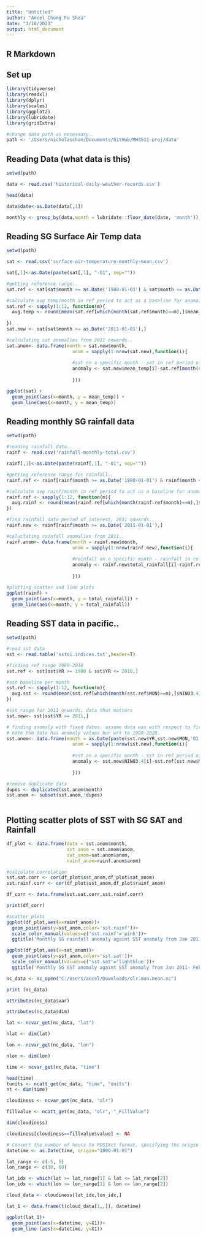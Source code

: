 ```yaml
---
title: "Untitled"
author: "Ancel Chong Fu Shea"
date: "3/16/2023"
output: html_document
---
```


## R Markdown

## Set up
```r
library(tidyverse)
library(readxl)
library(dplyr)
library(scales)
library(ggplot2)
library(lubridate)
library(gridExtra)

#change data path as necessary..
path <- '/Users/nicholaschan/Documents/GitHub/MH3511-proj/data'
```

## Reading Data (what data is this)
```r

setwd(path)

data <- read.csv('historical-daily-weather-records.csv')

head(data)

data$date<-as.Date(data[,1])

monthly <- group_by(data,month = lubridate::floor_date(date, 'month')) 

```

## Reading SG Surface Air Temp data
```r

setwd(path)

sat <- read.csv('surface-air-temperature-monthly-mean.csv')

sat[,1]<-as.Date(paste(sat[,1], "-01", sep=""))

#getting reference range..
sat.ref <- sat[sat$month >= as.Date('1980-01-01') & sat$month <= as.Date('2010-12-31'),]

#calculate avg temp/month in ref period to act as a baseline for anomalies..
sat.ref <- sapply(1:12, function(m){
  avg.temp <- round(mean(sat.ref[which(month(sat.ref$month)==m),]$mean_temp),4)
  
})
sat.new <- sat[sat$month >= as.Date('2011-01-01'),]

#calculating sat anomalies from 2011 onwards..
sat.anom<- data.frame(month = sat.new$month,
                        anom = sapply(1:nrow(sat.new),function(i){
                        
                        #sat on a specific month - sat in ref period of the same month..
                        anomaly <- sat.new$mean_temp[i]-sat.ref[month(sat.new$month[i])]
                          
                        }))

ggplot(sat) + 
  geom_point(aes(x=month, y = mean_temp)) + 
  geom_line(aes(x=month, y = mean_temp))

```

## Reading monthly SG rainfall data
```r
setwd(path)

#reading rainfall data..
rainf <- read.csv('rainfall-monthly-total.csv')

rainf[,1]<-as.Date(paste(rainf[,1], "-01", sep=""))

#getting reference range for rainfall..
rainf.ref <- rainf[rainf$month >= as.Date('1980-01-01') & rainf$month <= as.Date('2010-12-31'),]

#calculate avg rainf/month in ref period to act as a baseline for anomalies..
rainf.ref <- sapply(1:12, function(m){
  avg.rainf <- round(mean(rainf.ref[which(month(rainf.ref$month)==m),]$total_rainfall),4)
})

#find rainfall data period of interest, 2011 onwards..
rainf.new <- rainf[rainf$month >= as.Date('2011-01-01'),]

#caluclating rainfall anomalies from 2011..
rainf.anom<- data.frame(month = rainf.new$month,
                        anom = sapply(1:nrow(rainf.new),function(i){
                        
                        #rainfall on a specific month - rainfall in ref period of the same month
                        anomaly <- rainf.new$total_rainfall[i]-rainf.ref[month(rainf.new$month[i])]
                          
                        }))

#plotting scatter and line plots
ggplot(rainf) + 
  geom_point(aes(x=month, y = total_rainfall)) + 
  geom_line(aes(x=month, y = total_rainfall))

```

## Reading SST data in pacific..
```r
setwd(path)

#read sst data
sst <- read.table('sstoi.indices.txt',header=T)

#finding ref range 1980-2010
sst.ref <- sst[sst$YR >= 1980 & sst$YR <= 2010,]

#sst baseline per month 
sst.ref <- sapply(1:12, function(m){
  avg.sst <- round(mean(sst.ref[which(month(sst.ref$MON)==m),]$NINO3.4),4)
})

#sst range for 2011 onwards, data that matters
sst.new<- sst[sst$YR >= 2011,]

# finding anomaly with fixed dates. assume data was with respect to first day of the month
# note the data has anomaly values bur wrt to 1990-2020.
sst.anom<- data.frame(month = as.Date(paste(sst.new$YR,sst.new$MON,'01',sep='-')),
                        anom = sapply(1:nrow(sst.new),function(i){
                        
                        #sst on a specific month - sst in ref period of the same month
                        anomaly <- sst.new$NINO3.4[i]-sst.ref[sst.new$MON[i]]
                          
                        }))

#remove duplicate data
dupes <- duplicated(sst.anom$month)
sst.anom <- subset(sst.anom,!dupes)
  
```

## Plotting scatter plots of SST with SG SAT and Rainfall

```r
df_plot <- data.frame(date = sst.anom$month,
                      sst_anom = sst.anom$anom,
                      sat_anom=sat.anom$anom,
                      rainf_anom=rainf.anom$anom)

#calculate correlation
sst.sat.corr <- cor(df_plot$sst_anom,df_plot$sat_anom)
sst.rainf.corr <- cor(df_plot$sst_anom,df_plot$rainf_anom)

df_corr <- data.frame(sst.sat.corr,sst.rainf.corr)

print(df_corr)

#scatter plots
ggplot(df_plot,aes(x=rainf_anom))+
  geom_point(aes(y=sst_anom,color='sst.rainf'))+
  scale_color_manual(values=c('sst.rainf'='pink'))+
  ggtitle('Monthly SG rainfall anomaly againt SST anomaly from Jan 2011- Feb 2023')

ggplot(df_plot,aes(x=sat_anom))+
  geom_point(aes(y=sst_anom,color='sst.sat'))+
  scale_color_manual(values=c('sst.sat'='lightblue'))+
  ggtitle('Monthly SG SST anomaly againt SST anomaly from Jan 2011- Feb 2023')


```

```r

nc_data <- nc_open("C:/Users/ancel/Downloads/olr.mon.mean.nc")

print (nc_data)

attributes(nc_data$var)

attributes(nc_data$dim)

lat <- ncvar_get(nc_data, "lat")

nlat <- dim(lat)

lon <- ncvar_get(nc_data, "lon")

nlon <- dim(lon)

time <- ncvar_get(nc_data, "time")

head(time) 
tunits <- ncatt_get(nc_data, "time", "units") 
nt <- dim(time) 

cloudiness <- ncvar_get(nc_data, "olr") 

fillvalue <- ncatt_get(nc_data, "olr", "_FillValue")

dim(cloudiness)

cloudiness[cloudiness==fillvalue$value] <- NA

# Convert the number of hours to POSIXct format, specifying the origin as "1800-01-01"
datetime <- as.Date(time, origin="1800-01-01")

lat_range <- c(-5, 5)
lon_range <- c(10, 60)

lat_idx <- which(lat >= lat_range[1] & lat <= lat_range[2])
lon_idx <- which(lon >= lon_range[1] & lon <= lon_range[2])

cloud_data <- cloudiness[lat_idx,lon_idx,]

lat_1 <- data.frame(t(cloud_data[1,,]), datetime)

ggplot(lat_1)+
  geom_point(aes(x=datetime, y=X1))+
  geom_line (aes(x=datetime, y=X1))

```